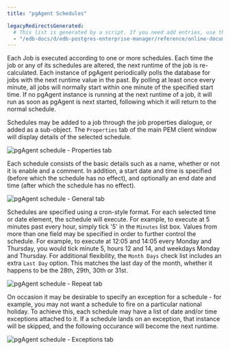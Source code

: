 ```yaml
---
title: "pgAgent Schedules"

legacyRedirectsGenerated:
  # This list is generated by a script. If you need add entries, use the `legacyRedirects` key.
  - "/edb-docs/d/edb-postgres-enterprise-manager/reference/online-documentation/8.0/pgagent-schedules.html"
---
```


<div id="pgagent-schedules" class="registered_link"></div>

Each Job is executed according to one or more schedules. Each time the job or any of its schedules are altered, the next runtime of the job is re-calculated. Each instance of pgAgent periodically polls the database for jobs with the next runtime value in the past. By polling at least once every minute, all jobs will normally start within one minute of the specified start time. If no pgAgent instance is running at the next runtime of a job, it will run as soon as pgAgent is next started, following which it will return to the normal schedule.

Schedules may be added to a job through the job properties dialogue, or added as a sub-object. The `Properties` tab of the main PEM client window will display details of the selected schedule.

![pgAgent schedule - Properties tab](../images/pgagent_scheduleproperties.png)

Each schedule consists of the basic details such as a name, whether or not it is enable and a comment. In addition, a start date and time is specified (before which the schedule has no effect), and optionally an end date and time (after which the schedule has no effect).

![pgAgent schedule - General tab](../images/pgagent_scheduledetails1.png)

Schedules are specified using a cron-style format. For each selected time or date element, the schedule will execute. For example, to execute at 5 minutes past every hour, simply tick '5' in the `Minutes` list box. Values from more than one field may be specified in order to further control the schedule. For example, to execute at 12:05 and 14:05 every Monday and Thursday, you would tick minute 5, hours 12 and 14, and weekdays Monday and Thursday. For additional flexibility, the `Month Days` check list includes an extra `Last Day` option. This matches the last day of the month, whether it happens to be the 28th, 29th, 30th or 31st.

![pgAgent schedule - Repeat tab](../images/pgagent_scheduledetails2.png)

On occasion it may be desirable to specify an exception for a schedule - for example, you may not want a schedule to fire on a particular national holiday. To achieve this, each schedule may have a list of date and/or time exceptions attached to it. If a schedule lands on an exception, that instance will be skipped, and the following occurance will become the next runtime.

![pgAgent schedule - Exceptions tab](../images/pgagent_scheduledetails3.png)
